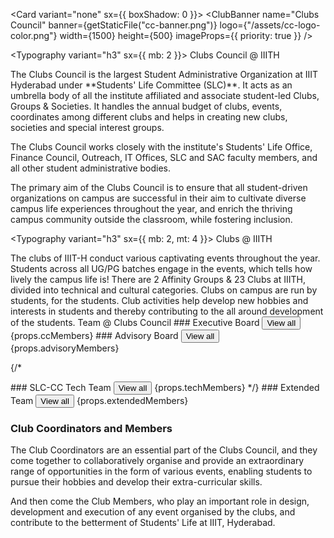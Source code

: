 



<Card variant="none" sx={{ boxShadow: 0 }}>
  <ClubBanner
    name="Clubs Council"
    banner={getStaticFile("cc-banner.png")}
    logo={"/assets/cc-logo-color.png"}
    width={1500}
    height={500}
    imageProps={{ priority: true }}
  />
</Card>

<Typography variant="h3" sx={{ mb: 2 }}>
  Clubs Council @ IIITH
</Typography>

<Typography variant="body">
The Clubs Council is the largest Student Administrative Organization at
IIIT Hyderabad under **Students' Life Committee (SLC)**. 
It acts as an umbrella body of all the institute affiliated and associate student-led Clubs, Groups & Societies.
It handles the annual budget of clubs, events, coordinates among different clubs and helps in creating new clubs, societies and special interest groups.

The Clubs Council works closely with the institute's Students' Life Office, Finance Council, Outreach, IT Offices, SLC and SAC faculty members, and all other student administrative bodies.

The primary aim of the Clubs Council is to ensure that all student-driven organizations on campus are successful in their aim to cultivate diverse campus life experiences throughout the year, and enrich the thriving campus community outside the classroom, while fostering inclusion.

</Typography>

<Box my={3}>
  <Grid container spacing={2}>
    <Grid item xs={12} md={4}>
      <Statistic
        color="success"
        icon="groups-3-outline-rounded"
        total={"25+"}
        title="Student Constituent Groups"
        sx={{ height: 200, p: 3 }}
      />
    </Grid>
    <Grid item xs={12} md={4}>
      <Statistic
        color="error"
        icon="school-outline-rounded"
        total={"70+"}
        title="Student Coordinators"
        sx={{ height: 200, p: 3 }}
      />
    </Grid>
    <Grid item xs={12} md={4}>
      <Statistic
        color="primary"
        icon="map-outline-rounded"
        total={"350+"}
        title="Organizing Team Members"
        sx={{ height: 200, p: 3 }}
      />
    </Grid>
  </Grid>
</Box>

<Typography variant="h3" sx={{ mb: 2, mt: 4 }}>
  Clubs @ IIITH
</Typography>

<Typography variant="body">
  The clubs of IIIT-H conduct various captivating events throughout the year.
  Students across all UG/PG batches engage in the events, which tells how lively
  the campus life is! There are 2 Affinity Groups & 23 Clubs at IIITH, divided
  into technical and cultural categories.
  <Box my={2} />
  Clubs on campus are run by students, for the students. Club activities help
  develop new hobbies and interests in students and thereby contributing to the
  all around development of the students.
</Typography>

<Box my={3}>
  <Grid container spacing={2}>
    <Grid item xs={12} md={4}>
      <Statistic
        color="info"
        icon="component-exchange"
        total={8}
        title="Technical Clubs"
        sx={{ height: 200, p: 3 }}
      />
    </Grid>
    <Grid item xs={12} md={4}>
      <Statistic
        color="warning"
        icon="music-note-rounded"
        total={16}
        title="Cultural Clubs"
        sx={{ height: 200, p: 3 }}
      />
    </Grid>
    <Grid item xs={12} md={4}>
      <Statistic
        color="secondary"
        icon="psychology-rounded"
        total={2}
        title="Affinity Groups"
        sx={{ height: 200, p: 3 }}
      />
    </Grid>
  </Grid>
</Box>

<Typography variant="h3" mt={5}>
  Team @ Clubs Council
</Typography>

<Stack direction="row" mb={2}>
  ### Executive Board
  <Box sx={{ flexGrow: 1 }} />
  <Button
    variant="none"
    color="secondary"
    component={Link}
    href="/clubs-council/all-members"
  >
    <Typography variant="button" color="text.primary">
      View all
    </Typography>
    <Icon variant="chevron-right" />
  </Button>
</Stack>
{props.ccMembers}

<Stack direction="row" pt={2} mb={2} mt={3}>
  ### Advisory Board
  <Box sx={{ flexGrow: 1 }} />
  <Button
    variant="none"
    color="secondary"
    component={Link}
    href="/clubs-council/all-members"
  >
    <Typography variant="button" color="text.primary">
      View all
    </Typography>
    <Icon variant="chevron-right" />
  </Button>
</Stack>
{props.advisoryMembers}

{/\*

<Stack direction="row" pt={2} mb={2} mt={3}>
  ### SLC-CC Tech Team
  <Box sx={{ flexGrow: 1 }} />
  <Button
    variant="none"
    color="secondary"
    component={Link}
    href="/tech-team/members"
  >
    <Typography variant="button" color="text.primary">
      View all
    </Typography>
    <Icon variant="chevron-right" />
  </Button>
</Stack>
{props.techMembers}
*/}

<Stack direction="row" pt={2} mb={2} mt={3}>
  ### Extended Team
  <Box sx={{ flexGrow: 1 }} />
  <Button
    variant="none"
    color="secondary"
    component={Link}
    href="/clubs-council/all-members"
  >
    <Typography variant="button" color="text.primary">
      View all
    </Typography>
    <Icon variant="chevron-right" />
  </Button>
</Stack>
{props.extendedMembers}

### Club Coordinators and Members

The Club Coordinators are an essential part of the Clubs Council, and they come together to collaboratively organise and provide an extraordinary range of opportunities in the form of various events, enabling students to pursue their hobbies and develop their extra-curricular skills.

And then come the Club Members, who play an important role in design, development and execution of any event organised by the clubs, and contribute to the betterment of Students' Life at IIIT, Hyderabad.
